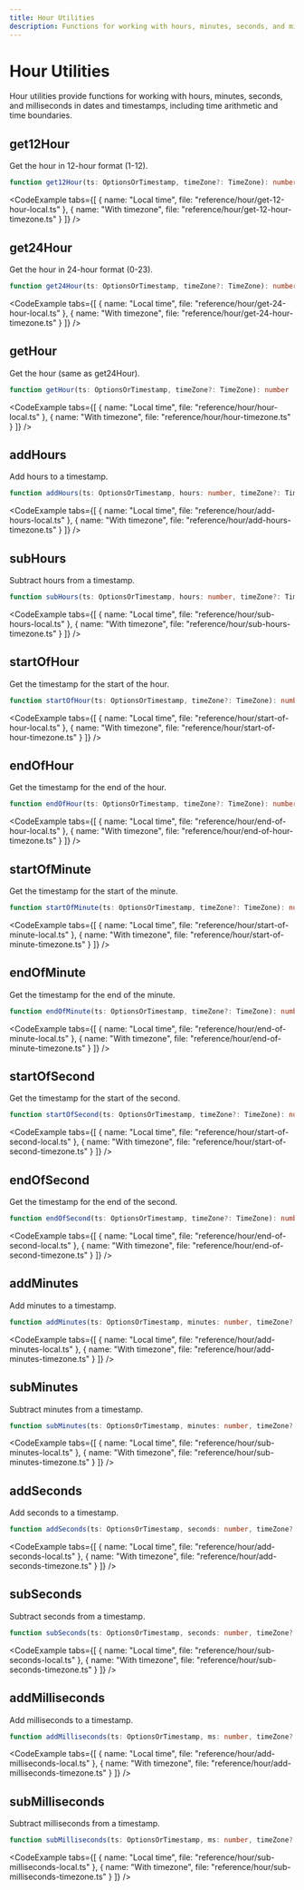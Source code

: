 ```yaml
---
title: Hour Utilities
description: Functions for working with hours, minutes, seconds, and milliseconds
---
```



# Hour Utilities

Hour utilities provide functions for working with hours, minutes, seconds, and milliseconds in dates and timestamps, including time arithmetic and time boundaries.

## get12Hour

Get the hour in 12-hour format (1-12).

```typescript
function get12Hour(ts: OptionsOrTimestamp, timeZone?: TimeZone): number
```

<CodeExample tabs={[
  { name: "Local time", file: "reference/hour/get-12-hour-local.ts" },
  { name: "With timezone", file: "reference/hour/get-12-hour-timezone.ts" }
]} />

## get24Hour

Get the hour in 24-hour format (0-23).

```typescript
function get24Hour(ts: OptionsOrTimestamp, timeZone?: TimeZone): number
```

<CodeExample tabs={[
  { name: "Local time", file: "reference/hour/get-24-hour-local.ts" },
  { name: "With timezone", file: "reference/hour/get-24-hour-timezone.ts" }
]} />

## getHour

Get the hour (same as get24Hour).

```typescript
function getHour(ts: OptionsOrTimestamp, timeZone?: TimeZone): number
```

<CodeExample tabs={[
  { name: "Local time", file: "reference/hour/hour-local.ts" },
  { name: "With timezone", file: "reference/hour/hour-timezone.ts" }
]} />

## addHours

Add hours to a timestamp.

```typescript
function addHours(ts: OptionsOrTimestamp, hours: number, timeZone?: TimeZone): number
```

<CodeExample tabs={[
  { name: "Local time", file: "reference/hour/add-hours-local.ts" },
  { name: "With timezone", file: "reference/hour/add-hours-timezone.ts" }
]} />

## subHours

Subtract hours from a timestamp.

```typescript
function subHours(ts: OptionsOrTimestamp, hours: number, timeZone?: TimeZone): number
```

<CodeExample tabs={[
  { name: "Local time", file: "reference/hour/sub-hours-local.ts" },
  { name: "With timezone", file: "reference/hour/sub-hours-timezone.ts" }
]} />

## startOfHour

Get the timestamp for the start of the hour.

```typescript
function startOfHour(ts: OptionsOrTimestamp, timeZone?: TimeZone): number
```

<CodeExample tabs={[
  { name: "Local time", file: "reference/hour/start-of-hour-local.ts" },
  { name: "With timezone", file: "reference/hour/start-of-hour-timezone.ts" }
]} />

## endOfHour

Get the timestamp for the end of the hour.

```typescript
function endOfHour(ts: OptionsOrTimestamp, timeZone?: TimeZone): number
```

<CodeExample tabs={[
  { name: "Local time", file: "reference/hour/end-of-hour-local.ts" },
  { name: "With timezone", file: "reference/hour/end-of-hour-timezone.ts" }
]} />

## startOfMinute

Get the timestamp for the start of the minute.

```typescript
function startOfMinute(ts: OptionsOrTimestamp, timeZone?: TimeZone): number
```

<CodeExample tabs={[
  { name: "Local time", file: "reference/hour/start-of-minute-local.ts" },
  { name: "With timezone", file: "reference/hour/start-of-minute-timezone.ts" }
]} />

## endOfMinute

Get the timestamp for the end of the minute.

```typescript
function endOfMinute(ts: OptionsOrTimestamp, timeZone?: TimeZone): number
```

<CodeExample tabs={[
  { name: "Local time", file: "reference/hour/end-of-minute-local.ts" },
  { name: "With timezone", file: "reference/hour/end-of-minute-timezone.ts" }
]} />

## startOfSecond

Get the timestamp for the start of the second.

```typescript
function startOfSecond(ts: OptionsOrTimestamp, timeZone?: TimeZone): number
```

<CodeExample tabs={[
  { name: "Local time", file: "reference/hour/start-of-second-local.ts" },
  { name: "With timezone", file: "reference/hour/start-of-second-timezone.ts" }
]} />

## endOfSecond

Get the timestamp for the end of the second.

```typescript
function endOfSecond(ts: OptionsOrTimestamp, timeZone?: TimeZone): number
```

<CodeExample tabs={[
  { name: "Local time", file: "reference/hour/end-of-second-local.ts" },
  { name: "With timezone", file: "reference/hour/end-of-second-timezone.ts" }
]} />

## addMinutes

Add minutes to a timestamp.

```typescript
function addMinutes(ts: OptionsOrTimestamp, minutes: number, timeZone?: TimeZone): number
```

<CodeExample tabs={[
  { name: "Local time", file: "reference/hour/add-minutes-local.ts" },
  { name: "With timezone", file: "reference/hour/add-minutes-timezone.ts" }
]} />

## subMinutes

Subtract minutes from a timestamp.

```typescript
function subMinutes(ts: OptionsOrTimestamp, minutes: number, timeZone?: TimeZone): number
```

<CodeExample tabs={[
  { name: "Local time", file: "reference/hour/sub-minutes-local.ts" },
  { name: "With timezone", file: "reference/hour/sub-minutes-timezone.ts" }
]} />

## addSeconds

Add seconds to a timestamp.

```typescript
function addSeconds(ts: OptionsOrTimestamp, seconds: number, timeZone?: TimeZone): number
```

<CodeExample tabs={[
  { name: "Local time", file: "reference/hour/add-seconds-local.ts" },
  { name: "With timezone", file: "reference/hour/add-seconds-timezone.ts" }
]} />

## subSeconds

Subtract seconds from a timestamp.

```typescript
function subSeconds(ts: OptionsOrTimestamp, seconds: number, timeZone?: TimeZone): number
```

<CodeExample tabs={[
  { name: "Local time", file: "reference/hour/sub-seconds-local.ts" },
  { name: "With timezone", file: "reference/hour/sub-seconds-timezone.ts" }
]} />

## addMilliseconds

Add milliseconds to a timestamp.

```typescript
function addMilliseconds(ts: OptionsOrTimestamp, ms: number, timeZone?: TimeZone): number
```

<CodeExample tabs={[
  { name: "Local time", file: "reference/hour/add-milliseconds-local.ts" },
  { name: "With timezone", file: "reference/hour/add-milliseconds-timezone.ts" }
]} />

## subMilliseconds

Subtract milliseconds from a timestamp.

```typescript
function subMilliseconds(ts: OptionsOrTimestamp, ms: number, timeZone?: TimeZone): number
```

<CodeExample tabs={[
  { name: "Local time", file: "reference/hour/sub-milliseconds-local.ts" },
  { name: "With timezone", file: "reference/hour/sub-milliseconds-timezone.ts" }
]} /> 